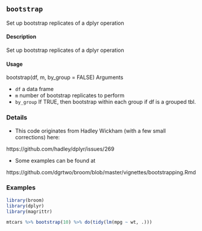 ## ``bootstrap``
Set up bootstrap replicates of a dplyr operation

#### Description

Set up bootstrap replicates of a dplyr operation

#### Usage

bootstrap(df, m, by_group = FALSE)
Arguments

* ``df``	a data frame
* ``m``	 number of bootstrap replicates to perform
* ``by_group`` If TRUE, then bootstrap within each group if df is a grouped tbl.

### Details

* This code originates from Hadley Wickham (with a few small corrections) here:

https://github.com/hadley/dplyr/issues/269

* Some examples can be found at

https://github.com/dgrtwo/broom/blob/master/vignettes/bootstrapping.Rmd

### Examples

```r
library(broom)
library(dplyr)
library(magrittr)

```
```r
mtcars %>% bootstrap(10) %>% do(tidy(lm(mpg ~ wt, .)))

```